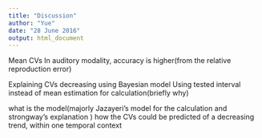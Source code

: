 ```yaml
---
title: "Discussion"
author: "Yue"
date: "28 June 2016"
output: html_document
---
```


Mean CVs
In auditory modality, accuracy is higher(from the relative reproduction error)

Explaining CVs decreasing using Bayesian model
Using tested interval instead of mean estimation for calculation(briefly why)

what is the model(majorly Jazayeri’s model for the calculation and strongway’s explanation )
how the CVs could be predicted of a decreasing trend, within one temporal context
